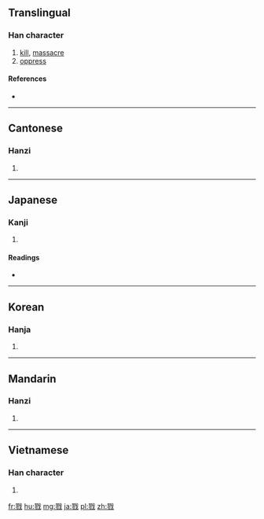 ==Translingual==

===Han character===
{{Han char|rn=62|rad=戈|as=11|sn=15|four=13250|canj=尸竹戈 (SHI), X尸竹戈 (XSHI)|ids=⿰翏戈}}

# [[kill]], [[massacre]]
# [[oppress]]

====References====
* {{Han ref|kx=0414.040|dkj=11655|dj=0757.060|hdz=21412.050|uh=622E|ud=25134|bh=BCAE|bd=48302}}

----

==Cantonese==

===Hanzi===
{{yue-hanzi|jyut=[[luk6]]|y=luk6}}

# {{defn|lang=yue|sort=戈11}}

----

==Japanese==

===Kanji===
{{ja-kanji|grade=|rs=戈11}}

# {{defn|lang=ja|sort=戈11}}

====Readings====
* {{ja-readings|on=[[りく]] (riku), [[りゅう]] (ryū)|kun=[[ころす]] (korosu)}}

----

==Korean==

===Hanja===
{{ko-hanja|hangeul=[[륙]], [[육]]|eumhun=|rv=ryuk, yuk|mr=ryuk, yuk|y=lyuk, yuk}}

# {{defn|lang=ko|sort=戈11}}

----

==Mandarin==

===Hanzi===
{{cmn-hanzi|pin=[[lù]] ([[lu4]])|wg=lu<sup>4</sup>}}

# {{defn|lang=cmn|sort=戈11}}

----

==Vietnamese==

===Han character===
{{vi-hantu|[[lục]]|rs=戈11}}

# {{defn|lang=vi|sort=戈11}}

[[fr:戮]]
[[hu:戮]]
[[mg:戮]]
[[ja:戮]]
[[pl:戮]]
[[zh:戮]]